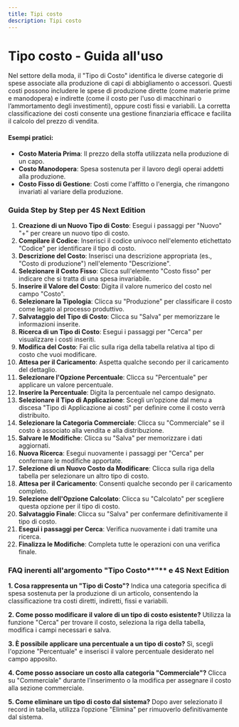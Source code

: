 ```yaml
---
title: Tipi costo
description: Tipi costo
---
```


# Tipo costo - Guida all'uso

Nel settore della moda, il "Tipo di Costo" identifica le diverse categorie di spese associate alla produzione di capi di abbigliamento o accessori. Questi costi possono includere le spese di produzione dirette (come materie prime e manodopera) e indirette (come il costo per l'uso di macchinari o l’ammortamento degli investimenti), oppure costi fissi e variabili. La corretta classificazione dei costi consente una gestione finanziaria efficace e facilita il calcolo del prezzo di vendita.

#### Esempi pratici:

* **Costo Materia Prima**: Il prezzo della stoffa utilizzata nella produzione di un capo.
* **Costo Manodopera**: Spesa sostenuta per il lavoro degli operai addetti alla produzione.
* **Costo Fisso di Gestione**: Costi come l'affitto o l'energia, che rimangono invariati al variare della produzione.

### Guida Step by Step per 4S Next Edition

1. **Creazione di un Nuovo Tipo di Costo**: Esegui i passaggi per "Nuovo" "+" per creare un nuovo tipo di costo.
2. **Compilare il Codice**: Inserisci il codice univoco nell'elemento etichettato "Codice" per identificare il tipo di costo.
3. **Descrizione del Costo**: Inserisci una descrizione appropriata (es., "Costo di produzione") nell'elemento "Descrizione".
4. **Selezionare il Costo Fisso**: Clicca sull'elemento "Costo fisso" per indicare che si tratta di una spesa invariabile.
5. **Inserire il Valore del Costo**: Digita il valore numerico del costo nel campo "Costo".
6. **Selezionare la Tipologia**: Clicca su "Produzione" per classificare il costo come legato al processo produttivo.
7. **Salvataggio del Tipo di Costo**: Clicca su "Salva" per memorizzare le informazioni inserite.
8. **Ricerca di un Tipo di Costo**: Esegui i passaggi per "Cerca" per visualizzare i costi inseriti.
9. **Modifica del Costo**: Fai clic sulla riga della tabella relativa al tipo di costo che vuoi modificare.
10. **Attesa per il Caricamento**: Aspetta qualche secondo per il caricamento del dettaglio.
11. **Selezionare l'Opzione Percentuale**: Clicca su "Percentuale" per applicare un valore percentuale.
12. **Inserire la Percentuale**: Digita la percentuale nel campo designato.
13. **Selezionare il Tipo di Applicazione**: Scegli un’opzione dal menu a discesa "Tipo di Applicazione ai costi" per definire come il costo verrà distribuito.
14. **Selezionare la Categoria Commerciale**: Clicca su "Commerciale" se il costo è associato alla vendita e alla distribuzione.
15. **Salvare le Modifiche**: Clicca su "Salva" per memorizzare i dati aggiornati.
16. **Nuova Ricerca**: Esegui nuovamente i passaggi per "Cerca" per confermare le modifiche apportate.
17. **Selezione di un Nuovo Costo da Modificare**: Clicca sulla riga della tabella per selezionare un altro tipo di costo.
18. **Attesa per il Caricamento**: Consenti qualche secondo per il caricamento completo.
19. **Selezione dell'Opzione Calcolato**: Clicca su "Calcolato" per scegliere questa opzione per il tipo di costo.
20. **Salvataggio Finale**: Clicca su "Salva" per confermare definitivamente il tipo di costo.
21. **Esegui i passaggi per Cerca**: Verifica nuovamente i dati tramite una ricerca.
22. **Finalizza le Modifiche**: Completa tutte le operazioni con una verifica finale.

### FAQ inerenti all'argomento "Tipo Costo\*\*"\*\* e 4S Next Edition

**1. Cosa rappresenta un "Tipo di Costo"?**
Indica una categoria specifica di spesa sostenuta per la produzione di un articolo, consentendo la classificazione tra costi diretti, indiretti, fissi e variabili.

**2. Come posso modificare il valore di un tipo di costo esistente?**
Utilizza la funzione "Cerca" per trovare il costo, seleziona la riga della tabella, modifica i campi necessari e salva.

**3. È possibile applicare una percentuale a un tipo di costo?**
Sì, scegli l'opzione "Percentuale" e inserisci il valore percentuale desiderato nel campo apposito.

**4. Come posso associare un costo alla categoria "Commerciale"?**
Clicca su "Commerciale" durante l’inserimento o la modifica per assegnare il costo alla sezione commerciale.

**5. Come eliminare un tipo di costo dal sistema?**
Dopo aver selezionato il record in tabella, utilizza l’opzione "Elimina" per rimuoverlo definitivamente dal sistema.